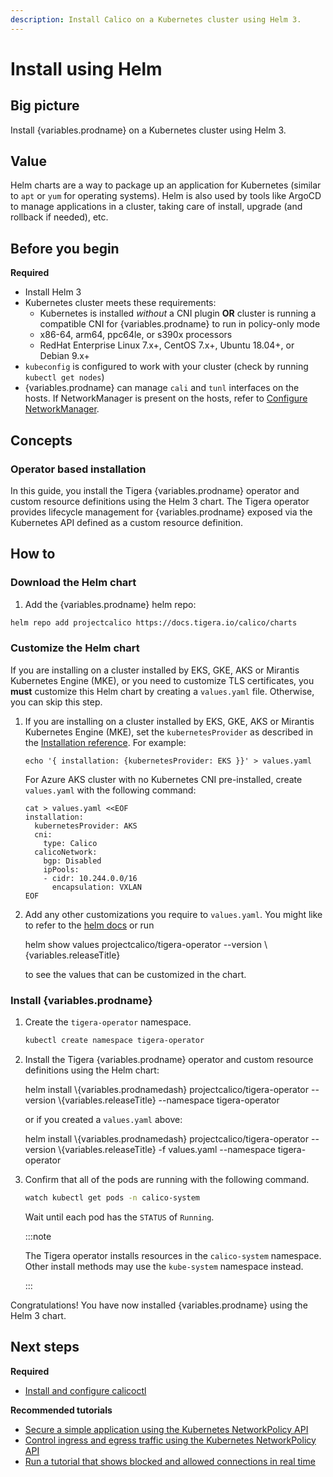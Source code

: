 ```yaml
---
description: Install Calico on a Kubernetes cluster using Helm 3.
---
```



# Install using Helm

## Big picture

Install {variables.prodname} on a Kubernetes cluster using Helm 3.

## Value

Helm charts are a way to package up an application for Kubernetes (similar to `apt` or `yum` for operating systems). Helm is also used by tools like ArgoCD to manage applications in a cluster, taking care of install, upgrade (and rollback if needed), etc.

## Before you begin

**Required**

- Install Helm 3
- Kubernetes cluster meets these requirements:
  - Kubernetes is installed _without_ a CNI plugin **OR** cluster is running a compatible CNI for {variables.prodname} to run in policy-only mode
  - x86-64, arm64, ppc64le, or s390x processors
  - RedHat Enterprise Linux 7.x+, CentOS 7.x+, Ubuntu 18.04+, or Debian 9.x+
- `kubeconfig` is configured to work with your cluster (check by running `kubectl get nodes`)
- {variables.prodname} can manage `cali` and `tunl` interfaces on the hosts.
  If NetworkManager is present on the hosts, refer to
  [Configure NetworkManager](../../operations/troubleshoot/troubleshooting.mdx#configure-networkmanager).

## Concepts

### Operator based installation

In this guide, you install the Tigera {variables.prodname} operator and custom resource definitions using the Helm 3 chart. The Tigera operator provides lifecycle management for {variables.prodname} exposed via the Kubernetes API defined as a custom resource definition.

## How to

### Download the Helm chart

1. Add the {variables.prodname} helm repo:

```bash
helm repo add projectcalico https://docs.tigera.io/calico/charts
```

### Customize the Helm chart

If you are installing on a cluster installed by EKS, GKE, AKS or Mirantis Kubernetes Engine (MKE), or you need to customize TLS certificates, you **must** customize this Helm chart by creating a `values.yaml` file. Otherwise, you can skip this step.

1. If you are installing on a cluster installed by EKS, GKE, AKS or Mirantis Kubernetes Engine (MKE), set the `kubernetesProvider` as described in the [Installation reference](../../reference/installation/api.mdx#operator.tigera.io/v1.Provider). For example:

   ```
   echo '{ installation: {kubernetesProvider: EKS }}' > values.yaml
   ```

   For Azure AKS cluster with no Kubernetes CNI pre-installed, create `values.yaml` with the following command:

   ```
   cat > values.yaml <<EOF
   installation:
     kubernetesProvider: AKS
     cni:
       type: Calico
     calicoNetwork:
       bgp: Disabled
       ipPools:
       - cidr: 10.244.0.0/16
         encapsulation: VXLAN
   EOF
   ```

1. Add any other customizations you require to `values.yaml`. You might like to refer to the [helm docs](https://helm.sh/docs/) or run

   <CodeBlock language=''>
   helm show values projectcalico/tigera-operator --version \{variables.releaseTitle}
   </CodeBlock>

   to see the values that can be customized in the chart.

### Install {variables.prodname}

1. Create the `tigera-operator` namespace.

   ```bash
   kubectl create namespace tigera-operator
   ```

1. Install the Tigera {variables.prodname} operator and custom resource definitions using the Helm chart:

   <CodeBlock language='bash'>
   helm install \{variables.prodnamedash} projectcalico/tigera-operator --version \{variables.releaseTitle} --namespace tigera-operator
   </CodeBlock>

   or if you created a `values.yaml` above:

   <CodeBlock language='bash'>
   helm install \{variables.prodnamedash} projectcalico/tigera-operator --version \{variables.releaseTitle} -f values.yaml --namespace tigera-operator
   </CodeBlock>

1. Confirm that all of the pods are running with the following command.

   ```bash
   watch kubectl get pods -n calico-system
   ```

   Wait until each pod has the `STATUS` of `Running`.

   :::note

   The Tigera operator installs resources in the `calico-system` namespace. Other install methods may use
   the `kube-system` namespace instead.

   :::

Congratulations! You have now installed {variables.prodname} using the Helm 3 chart.

## Next steps

**Required**

- [Install and configure calicoctl](../../operations/calicoctl/install.mdx)

**Recommended tutorials**

- [Secure a simple application using the Kubernetes NetworkPolicy API](../../network-policy/get-started/kubernetes-policy/kubernetes-policy-basic.mdx)
- [Control ingress and egress traffic using the Kubernetes NetworkPolicy API](../../network-policy/get-started/kubernetes-policy/kubernetes-policy-advanced.mdx)
- [Run a tutorial that shows blocked and allowed connections in real time](../../network-policy/get-started/kubernetes-policy/kubernetes-demo.mdx)
